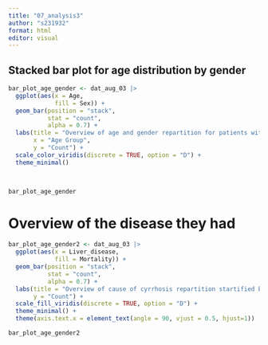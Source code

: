 ```yaml
---
title: "07_analysis3"
author: "s231932"
format: html
editor: visual
---
```


## Stacked bar plot for age distribution by gender

```r

bar_plot_age_gender <- dat_aug_03 |>
  ggplot(aes(x = Age, 
             fill = Sex)) +
  geom_bar(position = "stack", 
           stat = "count", 
           alpha = 0.7) +
  labs(title = "Overview of age and gender repartition for patients with cyrrhosis",
       x = "Age Group",
       y = "Count") +
  scale_color_viridis(discrete = TRUE, option = "D") +
  theme_minimal() 

  
```

```r
bar_plot_age_gender
```



# Overview of the disease they had 

```r
bar_plot_age_gender2 <- dat_aug_03 |> 
  ggplot(aes(x = Liver_disease, 
             fill = Mortality)) +
  geom_bar(position = "stack", 
           stat = "count", 
           alpha = 0.7) +
  labs(title = "Overview of cause of cyrrhosis repartition startified by mortality",
       y = "Count") +
  scale_fill_viridis(discrete = TRUE, option = "D") +
  theme_minimal() +
  theme(axis.text.x = element_text(angle = 90, vjust = 0.5, hjust=1))

```


```r
bar_plot_age_gender2
```

